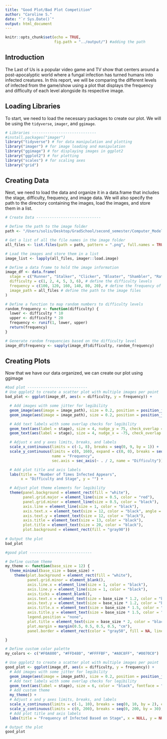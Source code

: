 ```yaml
---
title: "Good Plot/Bad Plot Competition"
author: "Caroline S."
date: "`r Sys.Date()`"
output: html_document
---
```


```r
knitr::opts_chunk$set(echo = TRUE,
                      fig.path = "../output/") #adding the path
```

## Introduction

The Last of Us is a popular video game and TV show that centers around a post-apocalyptic world where a fungal infection has turned humans into infected creatures. In this report, we will be comparing the different levels of infected from the game/show using a plot that displays the frequency and difficulty of each level alongside its respective image.

## Loading Libraries

To start, we need to load the necessary packages to create our plot. We will be using the `tidyverse`, `imager`, and `ggimage`.


```r
# Libraries -----------------------------
#install.packages("imager")
library("tidyverse") # for data manipulation and plotting
library("imager") # for image loading and manipulation
library("ggimage") # for displaying images in ggplot2
library("ggplot2") # for plotting
library("scales") # for scaling axes
library("grid")
```

## Creating Data

Next, we need to load the data and organize it in a data.frame that includes the stage, difficulty, frequency, and image data. We will also specify the path to the directory containing the images, load the images, and store them in a list.

```r
# Create Data -----------------------------

# Define the path to the image folder
path <- "/Users/solis/Desktop/GradSchool/second_semester/Computer_Modeling/Solis/Goodplot_Badplot/Data/Character_images/"

# Get a list of all the file names in the image folder
all_files <- list.files(path = path, pattern = ".png", full.names = TRUE)

# Load the images and store them in a list
image_list <- lapply(all_files, imager::load.image)

# Define a data frame to hold the image information
image_df <- data.frame(
  stage = c("Runner", "Stalker", "Clicker", "Bloater", "Shambler", "Rat_King"), # define the stage names
  difficulty = c(1, 2, 4, 5, 3, 6), # define the difficulty levels
  frequency = c(100, 120, 160, 140, 80, 20), # define the frequency of appearance
  image_path = all_files # define the path to the image files
)

# Define a function to map random numbers to difficulty levels
random_frequency <- function(difficulty) {
  lower <- difficulty * 10
  upper <- difficulty * 20
  frequency <- runif(1, lower, upper)
  return(frequency)
}

# Generate random frequencies based on the difficulty level
image_df$frequency <- sapply(image_df$difficulty, random_frequency)

```

## Creating Plots

Now that we have our data organized, we can create our plot using ggimage


```r

#bad plot ---------------------------
# Use ggplot2 to create a scatter plot with multiple images per point
bad_plot <- ggplot(image_df, aes(x = difficulty, y = frequency)) +

  # Add images with some jitter for legibility
  geom_image(aes(image = image_path), size = 0.2, position = position_jitter(width = 0.5, height = 10)) +
  geom_image(aes(image = image_path), size = 0.2, position = position_jitter(width = 0.5, height = -10)) +

  # Add text labels with some overlap checks for legibility
  geom_text(aes(label = stage), size = 4, nudge_y = 75, check_overlap = TRUE, angle = 45, color = "red") +
  geom_text(aes(label = stage), size = 4, nudge_x = -75, check_overlap = TRUE, angle = 135, color = "red") +

  # Adjust x and y axes limits, breaks, and labels
  scale_x_continuous(limits = c(-1, 8), breaks = seq(0, 9, by = 1)) +
  scale_y_continuous(limits = c(0, 160), expand = c(0, 0), breaks = seq(0, 200, by = 25),
                     name = "Frequency", 
                     sec.axis = sec_axis(~ . / 2, name = "Difficulty")) +

  # Add plot title and axis labels
  labs(title = "Number of Times Infected Appears",
       x = "Difficulty and Stage", y = "") +

  # Adjust plot theme elements for legibility
  theme(panel.background = element_rect(fill = "white"),
        panel.grid.major = element_line(size = 0.5, color = "red"),
        panel.grid.minor = element_line(size = 0.5, color = "black"),
        axis.line = element_line(size = 1, color = "black"),
        axis.text.x = element_text(size = 12, color = "black", angle = 90),
        axis.text.y = element_text(size = 12, color = "black"),
        axis.title = element_text(size = 13, color = "black"),
        plot.title = element_text(size = 20, color = "black"),
        plot.background = element_rect(fill = "gray90"))
  
# Output the plot
bad_plot


```


```r

#good plot ----------------------------

# Define custom theme
my_theme <- function(base_size = 12) {
  theme_minimal(base_size = base_size) +
    theme(plot.background = element_rect(fill = "white"),
          panel.grid.minor = element_blank(),
          axis.line.x = element_line(size = 1, color = "black"),
          axis.line.y = element_line(size = 1, color = "black"),
          axis.ticks = element_blank(),
          axis.text.x = element_text(size = base_size * 1.2, color = "black", hjust = 0.5, vjust = 1),
          axis.text.y = element_text(size = base_size * 1.2, color = "black", hjust = 0.5, vjust = 1),
          axis.title.x = element_text(size = base_size * 1.5, color = "black", hjust = 0.5, vjust = -0.2),
          axis.title.y = element_text(size = base_size * 1.5, color = "black", hjust = 0.5, vjust = 1.2),
          legend.position = "none",
          plot.title = element_text(size = base_size * 2, color = "black", hjust = 0.5, vjust = 1.5),
          plot.margin = margin(0.5, 0.5, 0.5, 0.5, "cm"),
          panel.border = element_rect(color = "gray50", fill = NA, linewidth = 1))

}

# Define custom color palette
my_colors <- c("#F0A800", "#FFD480", "#FFFFBF", "#A0C8FF", "#0070C0")

# Use ggplot2 to create a scatter plot with multiple images per point
good_plot <- ggplot(image_df, aes(x = difficulty, y = frequency)) +
  # Add images with some jitter for legibility
  geom_image(aes(image = image_path), size = 0.2, position = position_jitter(width = 0.25, height = 5)) +
  # Add text labels with some overlap checks for legibility
  geom_text(aes(label = stage), size = 6, color = "black", fontface = "bold", position = position_nudge(y = 50)) +
  # Add custom theme
  my_theme() +
  # Adjust x and y axes limits, breaks, and labels
  scale_x_continuous(limits = c(-1, 10), breaks = seq(0, 10, by = 2), expand = c(0, 0), name = "Level of Difficulty") +
  scale_y_continuous(limits = c(0, 200), breaks = seq(0, 200, by = 30), expand = c(0, 0), name = "Frequency of Appearance") +
  # Add plot title and axis labels
  labs(title = "Frequency of Infected Based on Stage", x = NULL, y = NULL)

# Output the plot
good_plot


```


